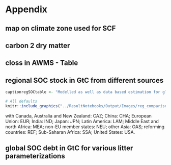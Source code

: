 

# Appendix

## map on climate zone used for SCF {#append:climatemap}

## carbon 2 dry matter {#append:Tablec2dm}

## closs in AWMS - Table {#append:TableclossAWMS}


## regional SOC stock in GtC from different sources {#append:regcompare}

```r
captionregSOCtable <- "Modelled as well as data based estimation for global SOC stock in GtC for the first 30 cm of soil aggregated over all land area. Note that SoilGrids, GSOC and WISE do not consider changes over time and rely on soil profile data gather over a long period of time, which makes it hard to pinpoint a specific year to these SOC estimations. In this context they will be compared to modelled data (LPJmL4, this study) for the year 2010."
```

```r
# All defaults
knitr::include_graphics("../ResultNotebooks/Output/Images/reg_comparisonfigure.png")
```

with 
Canada, Australia and New Zealand: CAZ; 
China: CHA; 
European Union: EUR; 
India: IND; 
Japan: JPN; 
Latin America: LAM;
Middle East and north Africa: MEA; 
non-EU member states: NEU;
other Asia: OAS; reforming countries: REF; Sub-Saharan Africa:
SSA; United States: USA.

## global SOC debt in GtC for various litter parameterizations {#append:senslitterpnv}

